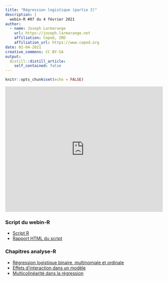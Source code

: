 ```yaml
---
title: "Régression logistique (partie 2)"
description: |
  webin-R #07 du 4 février 2021
author:
  - name: Joseph Larmarange
    url: https://joseph.larmarange.net
    affiliation: Ceped, IRD
    affiliation_url: https://www.ceped.org
date: 02-04-2021
creative_commons: CC BY-SA
output:
  distill::distill_article:
    self_contained: false
---
```




```r
knitr::opts_chunk$set(echo = FALSE)
```



<iframe width="100%" height="400" src="https://www.youtube.com/embed/BUo9i7XTLYQ" frameborder="0" allow="accelerometer; autoplay; clipboard-write; encrypted-media; gyroscope; picture-in-picture" allowfullscreen></iframe>


### Script du webin-R

- [Script R](https://raw.githubusercontent.com/larmarange/webin-R/main/_posts/2021-02-04-regression-logistique-partie-2/analyse_pratique_sport.R)
- [Rapport HTML du script](analyse_pratique_sport.html)

### Chapitres analyse-R

- [Régression logistique binaire, multinomiale et ordinale](https://larmarange.github.io/analyse-R/regression-logistique.html)
- [Effets d'interaction dans un modèle](https://larmarange.github.io/analyse-R/effets-d-interaction.html)
- [Multicolinéarité dans la régression](https://larmarange.github.io/analyse-R/multicolinearite.html)
